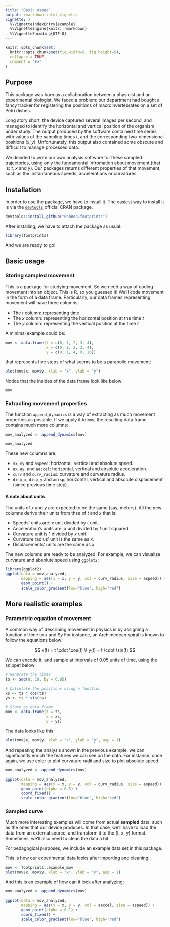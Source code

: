 ```yaml
---
title: "Basic usage"
output: rmarkdown::html_vignette
vignette: >
  %\VignetteIndexEntry{example}
  %\VignetteEngine{knitr::rmarkdown}
  %\VignetteEncoding{UTF-8}
---
```


```r
knitr::opts_chunk$set(
  knitr::opts_chunk$set(fig.width=6, fig.height=5), 
  collapse = TRUE,
  comment = "#>"
)
```
## Purpose

This package was born as a collaboration between a physicist and an experimental biologist.
We faced a problem: our department had bought a fancy tracker for registering the positions of macroinvertebrates on a set of Petri dishes.

Long story short, the device captured several images per second, and managed to identify the horizontal and vertical position of the organism under study.
The output produced by the software contained time series with values of the sampling times $t$, and the corresponding two-dimensional positions $(x, y)$.
Unfortunately, this output also contained some obscure and difficult to manage processed data.

We decided to write our own analysis software for these sampled trajectories, using only the fundamental infromation about movement (that is: $t$, $x$ and $y$).
Our packages returns different properties of that movement, such as the instantaneous speeds, accelerations or curvatures.

## Installation

In order to use the package, we have to install it.
The easiest way to install it is via the [`devtools`](https://devtools.r-lib.org/) official CRAN package.

```r
devtools::install_github("PabRod/footprints")
```

After installing, we have to attach the package as usual:

```r
library(footprints)
```

And we are ready to go!

## Basic usage

### Storing sampled movement

This is a package for studying movement.
So we need a way of coding movement into an object.
This is R, so you guessed it! We'll code movement in the form of a data frame.
Particularly, our data frames representing movement will have three columns:

- The $t$ column: representing time
- The $x$ column: representing the horizontal position at the time $t$
- The $y$ column: representing the vertical position at the time $t$

A minimal example could be:

```r
mov <- data.frame(t = c(0, 1, 2, 3, 4), 
                  x = c(0, 1, 2, 3, 4), 
                  y = c(0, 1, 4, 9, 16))
```

that represents five steps of what seems to be a parabolic movement:

```r
plot(mov$x, mov$y, xlab = "x", ylab = "y")
```

Notice that the insides of the data frame look like below:

```r
mov
```

### Extracting movement properties

The function `append_dynamics` is a way of extracting as much movement properties as possible.
If we apply it to `mov`, the resulting data frame contains much more columns:

```r
mov_analyzed <- append_dynamics(mov)
```

```r
mov_analyzed
```

These new columns are:

- `vx`, `vy` and `aspeed`: horizontal, vertical and absolute speed.
- `ax`, `ay`, and `aaccel`: horizontal, vertical and absolute acceleration.
- `curv` and `curv_radius`: curvature and curvature radius.
- `disp_x`, `disp_y` and `adisp`: horizontal, vertical and absolute displacement (since previous time step).

#### A note about units

The units of $x$ and $y$ are expected to be the same (say, meters).
All the new columns derive their units from thse of $t$ and $x$ that is:

- Speeds' units are: $x$ unit divided by $t$ unit.
- Acceleration's units are: $x$ unit divided by $t$ unit squared.
- Curvature unit is $1$ divided by $x$ unit.
- Curvature radius' unit is the same as $x$.
- Displacements' units are the same as $x$.

The new columns are ready to be analyzed.
For example, we can visualize curvature and absolute speed using `ggplot2`:

```r
library(ggplot2)
ggplot(data = mov_analyzed, 
       mapping = aes(x = x, y = y, col = curv_radius, size = aspeed)) +
       geom_point() +
       scale_color_gradient(low="blue", high="red")
```

## More realistic examples

### Parametric equation of movement

A common way of describing movement in physics is by assigning a function of time to $x$ and $y
For instance, an Archimedean spiral is known to follow the equations below:

$$
x(t) = t \cdot \cos(t)
\\
y(t) = t \cdot \sin(t)
$$

We can encode it, and sample at intervals of 0.05 units of time, using the snippet below:

```r
# Generate the times
ts <- seq(0, 10, by = 0.05)

# Calculate the positions using a function
xs <- ts * cos(ts)
ys <- ts * sin(ts)

# Store as data frame
mov <- data.frame(t = ts, 
                  x = xs, 
                  y = ys)
```

The data looks like this:

```r
plot(mov$x, mov$y, xlab = "x", ylab = "y", asp = 1)
```

And repeating the analysis shown in the previous example, we can significantly enrich the features we can see on the data.
For instance, once again, we use color to plot curvature radii and size to plot absolute speed.

```r
mov_analyzed <- append_dynamics(mov)
```

```r
ggplot(data = mov_analyzed, 
       mapping = aes(x = x, y = y, col = curv_radius, size = aspeed)) +
       geom_point(alpha = 0.5) +
       coord_fixed() +
       scale_color_gradient(low="blue", high="red")
```

### Sampled curve

Much more interesting examples will come from actual **sampled** data, such as the ones that our device produces.
In that case, we'll have to load the data from an external source, and transform it to the (t, x, y) format.
Sometimes, we'll also need to clean the data a bit.

For pedagogical purposes, we include an example data set in this package.

This is how our experimental data looks after importing and cleaning:

```r
mov <- footprints::example_mov
plot(mov$x, mov$y, xlab = "x", ylab = "y", asp = 1)

```

And this is an example of how can it look after analyzing:

```r
mov_analyzed <- append_dynamics(mov)

ggplot(data = mov_analyzed, 
       mapping = aes(x = x, y = y, col = aaccel, size = aspeed)) +
       geom_point(alpha = 0.1) +
       coord_fixed() +
       scale_color_gradient(low="blue", high="red")
```
